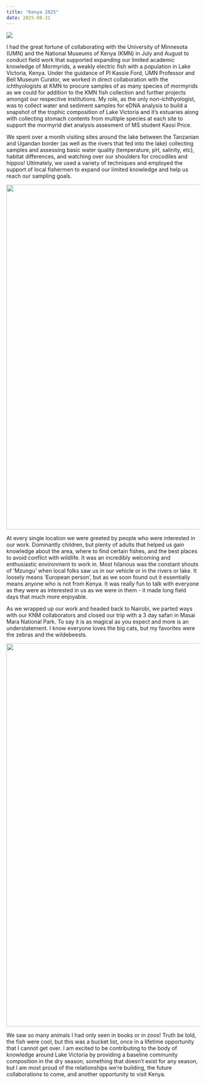 ```yaml
---
title: "Kenya 2025"
date: 2025-08-31
---
```


![](img/lake_victoria.png){fig-align="center"}

I had the great fortune of collaborating with the University of Minnesota (UMN) and the National Museums of Kenya (KMN) in July and August to conduct field work that supported expanding our limited academic knowledge of Mormyrids, a weakly electric fish with a population in Lake Victoria, Kenya. Under the guidance of PI Kassie Ford, UMN Professor and Bell Museum Curator, we worked in direct collaboration with the ichthyologists at KMN to procure samples of as many species of mormyrids as we could for addition to the KMN fish collection and further projects amongst our respective institutions. My role, as the only non-ichthyologist, was to collect water and sediment samples for eDNA analysis to build a snapshot of the trophic composition of Lake Victoria and it's estuaries along with collecting stomach contents from multiple species at each site to support the mormyrid diet analysis assesment of MS student Kassi Price.

We spent over a month visiting sites around the lake between the Tanzanian and Ugandan border (as well as the rivers that fed into the lake) collecting samples and assessing basic water quality (temperature, pH, salinity, etc), habitat differences, and watching over our shoulders for crocodiles and hippos! Ultimately, we used a variety of techniques and employed the support of local fishermen to expand our limited knowledge and help us reach our sampling goals.

![](img/equator.png){fig-align="center" width="900"}

At every single location we were greeted by people who were interested in our work. Dominantly children, but plenty of adults that helped us gain knowledge about the area, where to find certain fishes, and the best places to avoid conflict with wildlife. It was an incredibly welcoming and enthusiastic environment to work in. Most hilarious was the constant shouts of 'Mzungu' when local folks saw us in our vehicle or in the rivers or lake. It loosely means 'European person', but as we soon found out it essentially means anyone who is not from Kenya. It was really fun to talk with everyone as they were as interested in us as we were in them - it made long field days that much more enjoyable.

As we wrapped up our work and headed back to Nairobi, we parted ways with our KNM collaborators and closed our trip with a 3 day safari in Masai Mara National Park. To say it is as magical as you expect and more is an understatement. I know everyone loves the big cats, but my favorites were the zebras and the wildebeests.

![](img/safari.png){fig-align="center" width="1000"}

We saw so many animals I had only seen in books or in zoos! Truth be told, the fish were cool, but this was a bucket list, once in a lifetime opportunity that I cannot get over. I am excited to be contributing to the body of knowledge around Lake Victoria by providing a baseline community composition in the dry season; something that doesn't exist for any season, but I am most proud of the relationships we're building, the future collaborations to come, and another opportunity to visit Kenya.

